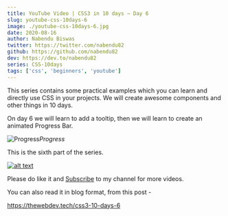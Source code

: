 ```yaml
---
title: YouTube Video | CSS3 in 10 days — Day 6
slug: youtube-css-10days-6
image: ./youtube-css-10days-6.jpg
date: 2020-08-16
author: Nabendu Biswas
twitter: https://twitter.com/nabendu82
github: https://github.com/nabendu82
dev: https://dev.to/nabendu82
series: CSS-10days
tags: ['css', 'beginners', 'youtube']
---
```


This series contains some practical examples which you can learn and directly use CSS in your projects. We will create awesome components and other things in 10 days.

On day 6 we will learn to add a tooltip, then we will learn to create an animated Progress Bar.

<div className={styles.image__small}>

![Progress](https://res.cloudinary.com/dxkxvfo2o/image/upload/v1597771638/css-day6-anim_k7ijyg.gif)*Progress*

</div>

This is the sixth part of the series.

<div className={styles.image__small}>

[![alt text](https://res.cloudinary.com/dxkxvfo2o/image/upload/v1597771638/css3-day6_e9u2pq.png)](https://youtu.be/SV8CzVAaP8o "CSS Day-6")

</div>

Please do like it and [Subscribe](https://www.youtube.com/channel/UCRf7mazcufqZxd2pR3oQJuQ?sub_confirmation=1) to my channel for more videos.

You can also read it in blog format, from this post -

https://thewebdev.tech/css3-10-days-6


